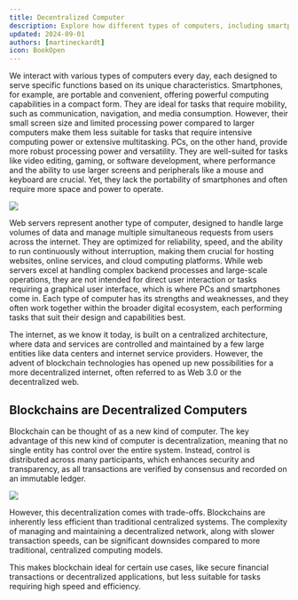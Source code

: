 ```yaml
---
title: Decentralized Computer
description: Explore how different types of computers, including smartphones, PCs, web servers, and blockchains, serve specific functions based on their unique characteristics. Understand the benefits and trade-offs of blockchain as a decentralized computer, ideal for secure transactions but less efficient and more complex than traditional centralized systems.
updated: 2024-09-01
authors: [martineckardt]
icon: BookOpen
---
```


We interact with various types of computers every day, each designed to serve specific functions based on its unique characteristics. Smartphones, for example, are portable and convenient, offering powerful computing capabilities in a compact form. They are ideal for tasks that require mobility, such as communication, navigation, and media consumption. However, their small screen size and limited processing power compared to larger computers make them less suitable for tasks that require intensive computing power or extensive multitasking. PCs, on the other hand, provide more robust processing power and versatility. They are well-suited for tasks like video editing, gaming, or software development, where performance and the ability to use larger screens and peripherals like a mouse and keyboard are crucial. Yet, they lack the portability of smartphones and often require more space and power to operate.

![](/common-images/blockchain-basics/decentralized-computer/different-kinds-of-computer.png)

Web servers represent another type of computer, designed to handle large volumes of data and manage multiple simultaneous requests from users across the internet. They are optimized for reliability, speed, and the ability to run continuously without interruption, making them crucial for hosting websites, online services, and cloud computing platforms. While web servers excel at handling complex backend processes and large-scale operations, they are not intended for direct user interaction or tasks requiring a graphical user interface, which is where PCs and smartphones come in. Each type of computer has its strengths and weaknesses, and they often work together within the broader digital ecosystem, each performing tasks that suit their design and capabilities best.

The internet, as we know it today, is built on a centralized architecture, where data and services are controlled and maintained by a few large entities like data centers and internet service providers. However, the advent of blockchain technologies has opened up new possibilities for a more decentralized internet, often referred to as Web 3.0 or the decentralized web.

## Blockchains are Decentralized Computers

Blockchain can be thought of as a new kind of computer. The key advantage of this new kind of computer is decentralization, meaning that no single entity has control over the entire system. Instead, control is distributed across many participants, which enhances security and transparency, as all transactions are verified by consensus and recorded on an immutable ledger. 

![](/common-images/blockchain-basics/decentralized-computer/blockchain-computer.png)

However, this decentralization comes with trade-offs. Blockchains are inherently less efficient than traditional centralized systems. The complexity of managing and maintaining a decentralized network, along with slower transaction speeds, can be significant downsides compared to more traditional, centralized computing models. 

This makes blockchain ideal for certain use cases, like secure financial transactions or decentralized applications, but less suitable for tasks requiring high speed and efficiency.
